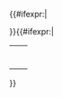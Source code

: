 {{#ifexpr:{{{COLLAPSE|}}}|
<tr><td colspan="3" style="padding:0;">
<table class="collapsible collapsed" style="width:100%; background:transparent;">
<tr><th colspan="3" style="text-align:left; padding:0.2em 2px 0.2em 0"> {{{COLLAPSED_HEAD}}}</th></tr>
<tr><td class="mbox-image" style="padding:2px 0 0 0; min-width:{{{IMAGE_LEFT_SIZE|}}};">
<span style="display:none;">&nbsp;<!--TO FIX IE--></span></td><td></td><td></td></tr>
}}{{{CONTENT|}}}{{#ifexpr:{{{COLLAPSE|}}}|
</table></td></tr>
}}<noinclude>
</noinclude>